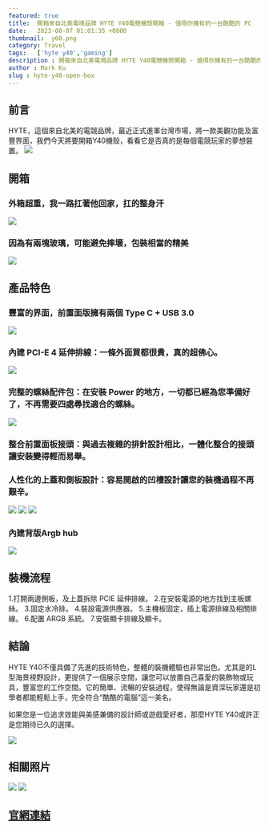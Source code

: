 ```yaml
---
featured: true
title:  開箱來自北美電境品牌 HYTE Y40電競機殼開箱 - 值得你擁有的一台酷酷的 PC
date:   2023-08-07 01:01:35 +0800
thumbnail:  y60.png
category: Travel
tags:   ['hyte y40','gaming']
description : 開箱來自北美電境品牌 HYTE Y40電競機殼開箱 - 值得你擁有的一台酷酷的 PC
author : Mark Ku
slug : hyte-y40-open-box
--- 
```


## 前言
HYTE，這個來自北美的電競品牌，最近正式進軍台灣市場，將一款美觀功能及富豐界面，我們今天將要開箱Y40機殼，看看它是否真的是每個電競玩家的夢想裝置。
![](https://i.imgur.com/9IOZ7JE.png)

## 開箱
### 外箱超重，我一路扛著他回家，扛的整身汗
![](https://i.imgur.com/pE6VcqD.png)
### 因為有兩塊玻璃，可能避免摔壞，包裝相當的精美
![](https://i.imgur.com/v2UsIeR.jpg)

## 產品特色
### 豐富的界面，前置面版擁有兩個 Type C + USB 3.0
![](https://i.imgur.com/ZWPJMBi.png)

### 內建 PCI-E 4 延伸排線：一條外面買都很貴，真的超佛心。
![](https://i.imgur.com/Pb9r0Aw.png)
### 完整的螺絲配件包：在安裝 Power 的地方，一切都已經為您準備好了，不再需要四處尋找適合的螺絲。
![](https://i.imgur.com/uZgpbLh.jpg)

### 整合前置面板接頭：與過去複雜的排針設計相比，一體化整合的接頭讓安裝變得輕而易舉。
### 人性化的上蓋和側板設計：容易開啟的凹槽設計讓您的裝機過程不再艱辛。
![](https://i.imgur.com/0LeJ4br.jpg)
![](https://i.imgur.com/VX4xPJP.jpg)
![](https://i.imgur.com/44RP6Wf.jpg)
### 內建背版Argb hub 
![](https://i.imgur.com/ooXSbxK.jpg)


## 裝機流程
1.打開兩邊側板，及上蓋拆除 PCIE 延伸排線。
2.在安裝電源的地方找到主板螺絲。
3.固定水冷排。
4.裝設電源供應器。
5.主機板固定，插上電源排線及相關排線。
6.配置 ARGB 系統。
7.安裝顯卡排線及顯卡。

## 結論
HYTE Y40不僅具備了先進的技術特色，整體的裝機體驗也非常出色。尤其是的L型海景視野設計，更提供了一個展示空間，讓您可以放置自己喜愛的裝飾物或玩具，豐富您的工作空間。它的簡單、流暢的安裝過程，使得無論是資深玩家還是初學者都能輕鬆上手，完全符合“酷酷的電腦”這一美名。

如果您是一位追求效能與美感兼備的設計師或遊戲愛好者，那麼HYTE Y40或許正是您期待已久的選擇。

![](https://i.imgur.com/646ZXOW.jpg)

## 相關照片
![](https://i.imgur.com/Xi9L0cm.jpg)
![](https://i.imgur.com/RjT3uGR.jpg)

## [官網連結](https://hyte.com/store/y40?v=133)



